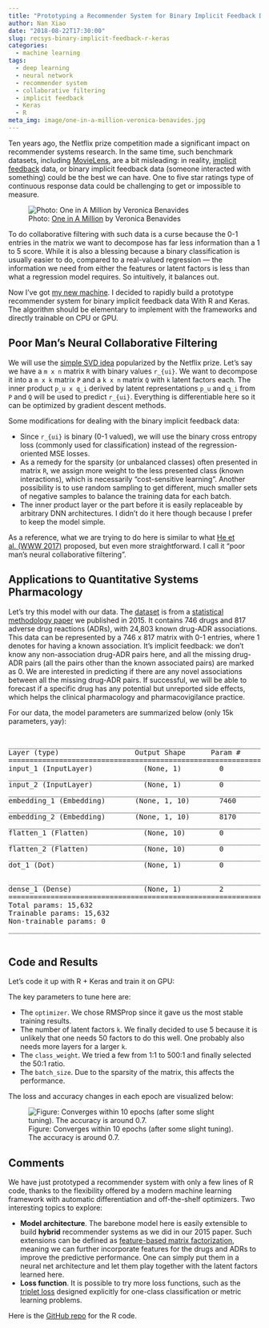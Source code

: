 ```yaml
---
title: "Prototyping a Recommender System for Binary Implicit Feedback Data with R and Keras"
author: Nan Xiao
date: "2018-08-22T17:30:00"
slug: recsys-binary-implicit-feedback-r-keras
categories:
  - machine learning
tags:
  - deep learning
  - neural network
  - recommender system
  - collaborative filtering
  - implicit feedback
  - Keras
  - R
meta_img: image/one-in-a-million-veronica-benavides.jpg
---
```


Ten years ago, the Netflix prize competition made a significant impact on recommender systems research. In the same time, such benchmark datasets, including [MovieLens](https://grouplens.org/datasets/movielens/), are a bit misleading: in reality, [implicit feedback](http://yifanhu.net/PUB/cf.pdf) data, or binary implicit feedback data (someone interacted with something) could be the best we can have. One to five star ratings type of continuous response data could be challenging to get or impossible to measure.

![Photo: [One in A Million](https://unsplash.com/photos/W6NGECt_yE4) by Veronica Benavides](/image/one-in-a-million-veronica-benavides.jpg)

To do collaborative filtering with such data is a curse because the 0-1 entries in the matrix we want to decompose has far less information than a 1 to 5 score. While it is also a blessing because a binary classification is usually easier to do, compared to a real-valued regression --- the information we need from either the features or latent factors is less than what a regression model requires. So intuitively, it balances out.

Now I've got [my new machine](https://nanx.me/blog/post/building-my-first-deep-learning-machine/). I decided to rapidly build a prototype recommender system for binary implicit feedback data With R and Keras. The algorithm should be elementary to implement with the frameworks and directly trainable on CPU or GPU.

## Poor Man's Neural Collaborative Filtering

We will use the [simple SVD idea](https://web.archive.org/web/20210927004551/https://www.netflixprize.com/assets/ProgressPrize2008_BellKor.pdf) popularized by the Netflix prize. Let's say we have a `m x n` matrix `R` with binary values `r_{ui}`. We want to decompose it into a `m x k` matrix `P` and a `k x n` matrix `Q` with `k` latent factors each. The inner product `p_u x q_i` derived by latent representations `p_u` and `q_i` from `P` and `Q` will be used to predict `r_{ui}`. Everything is differentiable here so it can be optimized by gradient descent methods.

Some modifications for dealing with the binary implicit feedback data:

- Since `r_{ui}` is binary (0-1 valued), we will use the binary cross entropy loss (commonly used for classification) instead of the regression-oriented MSE losses.
- As a remedy for the sparsity (or unbalanced classes) often presented in matrix `R`, we assign more weight to the less presented class (known interactions), which is necessarily "cost-sensitive learning". Another possibility is to use random sampling to get different, much smaller sets of negative samples to balance the training data for each batch.
- The inner product layer or the part before it is easily replaceable by arbitrary DNN architectures. I didn't do it here though because I prefer to keep the model simple.

As a reference, what we are trying to do here is similar to what [He et al. (WWW 2017)](https://dl.acm.org/doi/10.1145/3038912.3052569) proposed, but even more straightforward. I call it "poor man's neural collaborative filtering".

## Applications to Quantitative Systems Pharmacology

Let's try this model with our data. The [dataset](https://github.com/nanxstats/MEF) is from a [statistical methodology paper](https://doi.org/10.1002/psp4.12002) we published in 2015. It contains 746 drugs and 817 adverse drug reactions (ADRs), with 24,803 known drug-ADR associations. This data can be represented by a 746 x 817 matrix with 0-1 entries, where 1 denotes for having a known association. It's implicit feedback: we don't know any non-association drug-ADR pairs here, and all the missing drug-ADR pairs (all the pairs other than the known associated pairs) are marked as 0. We are interested in predicting if there are any novel associations between all the missing drug-ADR pairs. If successful, we will be able to forecast if a specific drug has any potential but unreported side effects, which helps the clinical pharmacology and pharmacovigilance practice.

For our data, the model parameters are summarized below (only 15k parameters, yay):

<pre><output>
_______________________________________________________________________________
Layer (type)                  Output Shape      Param #     Connected to
===============================================================================
input_1 (InputLayer)            (None, 1)         0
_______________________________________________________________________________
input_2 (InputLayer)            (None, 1)         0
_______________________________________________________________________________
embedding_1 (Embedding)       (None, 1, 10)       7460      input_1[0][0]
_______________________________________________________________________________
embedding_2 (Embedding)       (None, 1, 10)       8170      input_2[0][0]
_______________________________________________________________________________
flatten_1 (Flatten)             (None, 10)        0         embedding_1[0][0]
_______________________________________________________________________________
flatten_2 (Flatten)             (None, 10)        0         embedding_2[0][0]
_______________________________________________________________________________
dot_1 (Dot)                     (None, 1)         0         flatten_1[0][0]
                                                            flatten_2[0][0]
_______________________________________________________________________________
dense_1 (Dense)                 (None, 1)         2         dot_1[0][0]
===============================================================================
Total params: 15,632
Trainable params: 15,632
Non-trainable params: 0
_______________________________________________________________________________

</output></pre>

## Code and Results

Let's code it up with R + Keras and train it on GPU:

<script src="https://gist.github.com/nanxstats/9a958fcd8c5a348a00116128afd7758f.js"></script>

The key parameters to tune here are:

- The `optimizer`. We chose RMSProp since it gave us the most stable training results.
- The number of latent factors `k`. We finally decided to use 5 because it is unlikely that one needs 50 factors to do this well. One probably also needs more layers for a larger `k`.
- The `class_weight`. We tried a few from 1:1 to 500:1 and finally selected the 50:1 ratio.
- The `batch_size`. Due to the sparsity of the matrix, this affects the performance.

The loss and accuracy changes in each epoch are visualized below:

![Figure: Converges within 10 epochs (after some slight tuning). The accuracy is around 0.7.](r-keras-recsys-loss-accuracy.png)

## Comments

We have just prototyped a recommender system with only a few lines of R code, thanks to the flexibility offered by a modern machine learning framework with automatic differentiation and off-the-shelf optimizers. Two interesting topics to explore:

- **Model architecture**. The barebone model here is easily extensible to build **hybrid** recommender systems as we did in our 2015 paper. Such extensions can be defined as [feature-based matrix factorization](https://www.jmlr.org/papers/volume13/chen12a/chen12a.pdf), meaning we can further incorporate features for the drugs and ADRs to improve the predictive performance. One can simply put them in a neural net architecture and let them play together with the latent factors learned here.
- **Loss function**. It is possible to try more loss functions, such as the [triplet loss](https://github.com/maciejkula/triplet_recommendations_keras) designed explicitly for one-class classification or metric learning problems.

Here is the [GitHub repo](https://github.com/nanxstats/deep-learning-recipes) for the R code.
